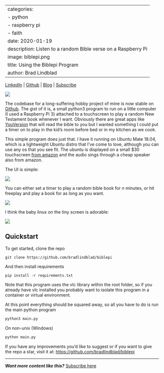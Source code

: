 
---
categories:
- python
- raspberry pi
- faith
date: 2020-01-19
description: Listen to a random Bible verse on a Raspberry Pi
image: biblepi.png
title: Using the Biblepi Program
author: Brad Lindblad
---

[LinkedIn](https://www.linkedin.com/in/bradlindblad/) | [Github](https://github.com/bradlindblad/) | [Blog](https://technistema.com/) | [Subscribe](https://technistema.com/contact/)

![](biblepi.png)


The codebase for a long-suffering hobby project of mine is now stable on [Github](https://github.com/bradlindblad/biblepi). The gist of it is, a small python3 program to run on a little computer (I used a Raspberry Pi 3) attached to a touchscreen to play a random New Testament book whenever I want. Obviously there are great apps like [YouVersion](https://www.youversion.com/) that will read the bible to you but I wanted something I could put a timer on to play in the kid's room before bed or in my kitchen as we cook.

This simple program does just that. I have it running on Ubuntu Mate 18.04, which is a lightweight Ubuntu distro that I've come to love, although you can use any os that you see fit. The ubuntu is displayed on a small $30 touchscreen [from amazon](https://www.amazon.com/gp/product/B07S82CN57/ref=ppx_yo_dt_b_asin_title_o05_s00?ie=UTF8&psc=1) and the audio sings through a cheap speaker also from amazon.

The UI is simple:

![](1.png)

You can either set a timer to play a random bible book for *n* minutes, or hit freeplay and play a book for as long as you want.

![](2.png)

I think the baby linux on the tiny screen is adorable:

![](3.jpg)


## Quickstart 
To get started, clone the repo

```git
git clone https://github.com/bradlindblad/biblepi
```

And then install requirements

```git
pip install -r requirements.txt
```
Note that this program uses the vlc library within the root folder, so if you already have vlc installed you probably want to isolate this program in a container or virtual environment. 

At this point everything should be squared away, so all you have to do is run the main python program

```bash
python3 main.py  
```

On non-unix (Windows)

```bash
python main.py
```

If you have any improvements you'd like to suggest or if you want to give the repo a star, visit it at: [https://github.com/bradlindblad/biblepi](https://github.com/bradlindblad/biblepi)

  
---
***Want more content like this?*** [ Subscribe here](https://technistema.com/contact/)
